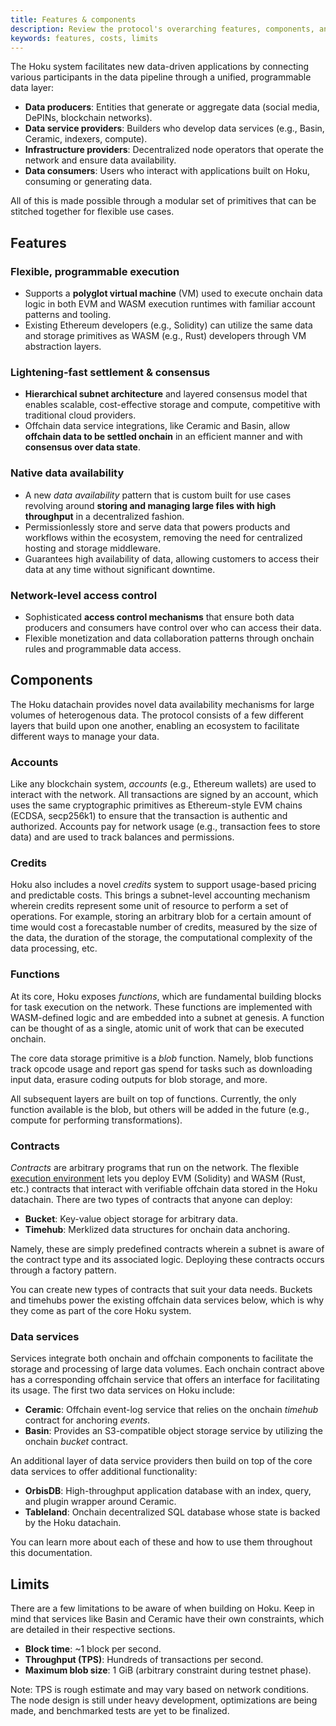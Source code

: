 ```yaml
---
title: Features & components
description: Review the protocol's overarching features, components, and constraints.
keywords: features, costs, limits
---
```



The Hoku system facilitates new data-driven applications by connecting various participants in the
data pipeline through a unified, programmable data layer:

- **Data producers**: Entities that generate or aggregate data (social media, DePINs, blockchain
  networks).
- **Data service providers**: Builders who develop data services (e.g., Basin, Ceramic, indexers,
  compute).
- **Infrastructure providers**: Decentralized node operators that operate the network and ensure
  data availability.
- **Data consumers**: Users who interact with applications built on Hoku, consuming or generating
  data.

All of this is made possible through a modular set of primitives that can be stitched together for
flexible use cases.

## Features

### Flexible, programmable execution

- Supports a **polyglot virtual machine** (VM) used to execute onchain data logic in both EVM and
  WASM execution runtimes with familiar account patterns and tooling.
- Existing Ethereum developers (e.g., Solidity) can utilize the same data and storage primitives as
  WASM (e.g., Rust) developers through VM abstraction layers.

### Lightening-fast settlement & consensus

- **Hierarchical subnet architecture** and layered consensus model that enables scalable,
  cost-effective storage and compute, competitive with traditional cloud providers.
- Offchain data service integrations, like Ceramic and Basin, allow **offchain data to be settled
  onchain** in an efficient manner and with **consensus over data state**.

### Native data availability

- A new _data availability_ pattern that is custom built for use cases revolving around **storing
  and managing large files with high throughput** in a decentralized fashion.
- Permissionlessly store and serve data that powers products and workflows within the ecosystem,
  removing the need for centralized hosting and storage middleware.
- Guarantees high availability of data, allowing customers to access their data at any time without
  significant downtime.

### Network-level access control

- Sophisticated **access control mechanisms** that ensure both data producers and consumers have
  control over who can access their data.
- Flexible monetization and data collaboration patterns through onchain rules and programmable data
  access.

## Components

The Hoku datachain provides novel data availability mechanisms for large volumes of heterogenous
data. The protocol consists of a few different layers that build upon one another, enabling an
ecosystem to facilitate different ways to manage your data.

### Accounts

Like any blockchain system, _accounts_ (e.g., Ethereum wallets) are used to interact with the
network. All transactions are signed by an account, which uses the same cryptographic primitives as
Ethereum-style EVM chains (ECDSA, secp256k1) to ensure that the transaction is authentic and
authorized. Accounts pay for network usage (e.g., transaction fees to store data) and are used to
track balances and permissions.

### Credits

Hoku also includes a novel _credits_ system to support usage-based pricing and predictable costs.
This brings a subnet-level accounting mechanism wherein credits represent some unit of resource to
perform a set of operations. For example, storing an arbitrary blob for a certain amount of time
would cost a forecastable number of credits, measured by the size of the data, the duration of the
storage, the computational complexity of the data processing, etc.

### Functions

At its core, Hoku exposes _functions_, which are fundamental building blocks for task execution on
the network. These functions are implemented with WASM-defined logic and are embedded into a subnet
at genesis. A function can be thought of as a single, atomic unit of work that can be executed
onchain.

The core data storage primitive is a _blob_ function. Namely, blob functions track opcode usage and
report gas spend for tasks such as downloading input data, erasure coding outputs for blob storage,
and more.

<Callout type="info">

All subsequent layers are built on top of functions. Currently, the only function available is the
blob, but others will be added in the future (e.g., compute for performing transformations).

</Callout>

### Contracts

_Contracts_ are arbitrary programs that run on the network. The flexible
[execution environment](https://fvm.filecoin.io/) lets you deploy EVM (Solidity) and WASM (Rust,
etc.) contracts that interact with verifiable offchain data stored in the Hoku datachain. There are
two types of contracts that anyone can deploy:

- **Bucket**: Key-value object storage for arbitrary data.
- **Timehub**: Merklized data structures for onchain data anchoring.

Namely, these are simply predefined contracts wherein a subnet is aware of the contract type and its
associated logic. Deploying these contracts occurs through a factory pattern.

<Callout type="info">

You can create new types of contracts that suit your data needs. Buckets and timehubs power the
existing offchain data services below, which is why they come as part of the core Hoku system.

</Callout>

### Data services

Services integrate both onchain and offchain components to facilitate the storage and processing of
large data volumes. Each onchain contract above has a corresponding offchain service that offers an
interface for facilitating its usage. The first two data services on Hoku include:

- **Ceramic**: Offchain event-log service that relies on the onchain _timehub_ contract for
  anchoring _events_.
- **Basin**: Provides an S3-compatible object storage service by utilizing the onchain _bucket_
  contract.

An additional layer of data service providers then build on top of the core data services to offer
additional functionality:

- **OrbisDB**: High-throughput application database with an index, query, and plugin wrapper around
  Ceramic.
- **Tableland**: Onchain decentralized SQL database whose state is backed by the Hoku datachain.

You can learn more about each of these and how to use them throughout this documentation.

## Limits

There are a few limitations to be aware of when building on Hoku. Keep in mind that services like
Basin and Ceramic have their own constraints, which are detailed in their respective sections.

- **Block time**: ~1 block per second.
- **Throughput (TPS)**: Hundreds of transactions per second.
- **Maximum blob size**: 1 GiB (arbitrary constraint during testnet phase).

<Callout type="warning">

Note: TPS is rough estimate and may vary based on network conditions. The node design is still under
heavy development, optimizations are being made, and benchmarked tests are yet to be finalized.

</Callout>
